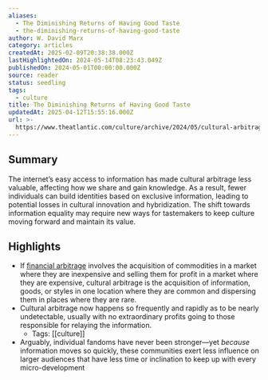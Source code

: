 ```yaml
---
aliases:
  - The Diminishing Returns of Having Good Taste
  - the-diminishing-returns-of-having-good-taste
author: W. David Marx
category: articles
createdAt: 2025-02-09T20:38:38.000Z
lastHighlightedOn: 2024-05-14T08:23:43.049Z
publishedOn: 2024-05-01T00:00:00.000Z
source: reader
status: seedling
tags:
  - culture
title: The Diminishing Returns of Having Good Taste
updatedAt: 2025-04-12T15:55:16.000Z
url: >-
  https://www.theatlantic.com/culture/archive/2024/05/cultural-arbitrage-good-taste/678244/
---
```

## Summary

The internet’s easy access to information has made cultural arbitrage less valuable, affecting how we share and gain knowledge. As a result, fewer individuals can build identities based on exclusive information, leading to potential losses in cultural innovation and hybridization. The shift towards information equality may require new ways for tastemakers to keep culture moving forward and maintain its value.

## Highlights

- If [financial arbitrage](https://www.theatlantic.com/business/archive/2011/09/arbitrage-in-the-internet-age/245576/) involves the acquisition of commodities in a market where they are inexpensive and selling them for profit in a market where they are expensive, cultural arbitrage is the acquisition of information, goods, or styles in one location where they are common and dispersing them in places where they are rare.
- Cultural arbitrage now happens so frequently and rapidly as to be nearly undetectable, usually with no extraordinary profits going to those responsible for relaying the information.
    - Tags: [[culture]]
- Arguably, individual fandoms have never been stronger—yet _because_ information moves so quickly, these communities exert less influence on larger audiences that have less time or inclination to keep up with every micro-development
